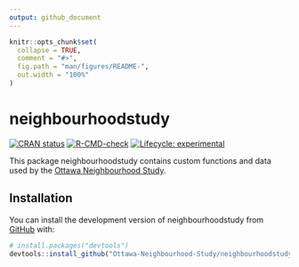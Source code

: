 ```yaml
---
output: github_document
---
```


<!-- README.md is generated from README.Rmd. Please edit that file -->

```r
knitr::opts_chunk$set(
  collapse = TRUE,
  comment = "#>",
  fig.path = "man/figures/README-",
  out.width = "100%"
)
```

# neighbourhoodstudy

<!-- badges: start -->
[![CRAN status](https://www.r-pkg.org/badges/version/neighbourhoodstudy)](https://CRAN.R-project.org/package=neighbourhoodstudy)
[![R-CMD-check](https://github.com/Ottawa-Neighbourhood-Study/neighbourhoodstudy/actions/workflows/R-CMD-check.yaml/badge.svg)](https://github.com/Ottawa-Neighbourhood-Study/neighbourhoodstudy/actions/workflows/R-CMD-check.yaml)
[![Lifecycle: experimental](https://img.shields.io/badge/lifecycle-experimental-orange.svg)](https://lifecycle.r-lib.org/articles/stages.html#experimental)
<!-- badges: end -->

This package neighbourhoodstudy contains custom functions and data used by the [Ottawa Neighbourhood Study](https://www.neighbourhoodstudy.ca).

## Installation

You can install the development version of neighbourhoodstudy from [GitHub](https://github.com/) with:

``` r
# install.packages("devtools")
devtools::install_github("Ottawa-Neighbourhood-Study/neighbourhoodstudy")
```


